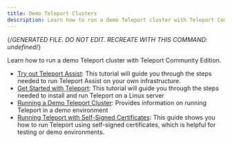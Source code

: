 ```yaml
---
title: Demo Teleport Clusters
description: Learn how to run a demo Teleport cluster with Teleport Community Edition.
---
```


{/*GENERATED FILE. DO NOT EDIT. RECREATE WITH THIS COMMAND:
undefined*/}

Learn how to run a demo Teleport cluster with Teleport Community Edition.

- [Try out Teleport Assist](demos/ai-assist.mdx): This tutorial will guide you through the steps needed to run Teleport Assist on your own infrastructure.
- [Get Started with Teleport](demos/linux-server-demo.mdx): This tutorial will guide you through the steps needed to install and run Teleport on a Linux server
- [Running a Demo Teleport Cluster](demos/overview.mdx): Provides information on running Teleport in a demo environment
- [Running Teleport with Self-Signed Certificates](demos/self-signed-certs.mdx): This guide shows you how to run Teleport using self-signed certificates, which is helpful for testing or demo environments.
